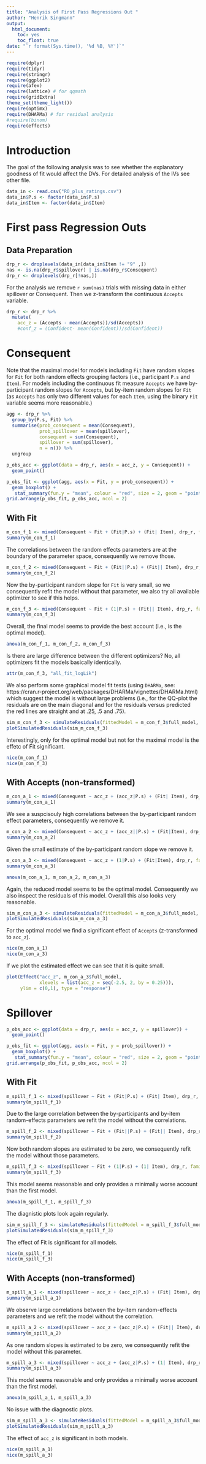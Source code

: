 ```yaml
---
title: "Analysis of First Pass Regressions Out "
author: "Henrik Singmann"
output: 
  html_document:
    toc: yes
    toc_float: true
date: "`r format(Sys.time(), '%d %B, %Y')`"
---
```



```r
require(dplyr)
require(tidyr)
require(stringr)
require(ggplot2)
require(afex)
require(lattice) # for qqmath
require(gridExtra)
theme_set(theme_light())
require(optimx)
require(DHARMa) # for residual analysis
#require(binom)
require(effects)
```

# Introduction

The goal of the following analysis was to see whether the explanatory goodness of fit would affect the DVs. For detailed analysis of the IVs see other file.

```r
data_in <- read.csv("RO_plus_ratings.csv")
data_in$P.s <- factor(data_in$P.s)
data_in$Item <- factor(data_in$Item)
```


# First pass Regression Outs

## Data Preparation

```r
drp_r <- droplevels(data_in[data_in$Item != "9" ,])
nas <- is.na(drp_r$spillover) | is.na(drp_r$Consequent)
drp_r <- droplevels(drp_r[!nas,])

```

For the analysis we remove `r sum(nas)` trials with missing data in either spillover or Consequent. Then we z-transform the continuous `Accepts` variable.

```r
drp_r <- drp_r %>%
  mutate(
    acc_z = (Accepts - mean(Accepts))/sd(Accepts))
    #conf_z = (Confident- mean(Confident))/sd(Confident))
```


# Consequent

Note that the maximal model for models including `Fit` have random slopes for `Fit` for both random effects grouping factors (i.e., participant `P.s` and `Item`). For models including the continuous fit measure `Accepts` we have by-participant random slopes for `Accepts`, but by-item random slopes for `Fit` (as `Accepts` has only two different values for each `Item`,  using the binary `Fit` variable seems more reasonable.)


```r

agg <- drp_r %>% 
  group_by(P.s, Fit) %>% 
  summarise(prob_consequent = mean(Consequent),
            prob_spillover = mean(spillover),
            consequent = sum(Consequent),
            spillover = sum(spillover),
            n = n()) %>% 
  ungroup 

p_obs_acc <- ggplot(data = drp_r, aes(x = acc_z, y = Consequent)) +
  geom_point()

p_obs_fit <- ggplot(agg, aes(x = Fit, y = prob_consequent)) +
  geom_boxplot() +
   stat_summary(fun.y = "mean", colour = "red", size = 2, geom = "point")
grid.arrange(p_obs_fit, p_obs_acc, ncol = 2)

```


## With Fit

```r
m_con_f_1 <- mixed(Consequent ~ Fit + (Fit|P.s) + (Fit| Item), drp_r, family = binomial, method = "LRT", progress = FALSE)
summary(m_con_f_1)
```

The correlations between the random effects parameters are at the boundary of the parameter space, consequently we remove those.

```r
m_con_f_2 <- mixed(Consequent ~ Fit + (Fit||P.s) + (Fit|| Item), drp_r, family = binomial, method = "LRT", progress = FALSE, expand_re = TRUE)
summary(m_con_f_2)
```
Now the by-participant random slope for `Fit` is very small, so we consequently refit the model without that parameter, we also try all available optimizer to see if this helps.

```r
m_con_f_3 <- mixed(Consequent ~ Fit + (1|P.s) + (Fit|| Item), drp_r, family = binomial, method = "LRT", progress = FALSE, expand_re = TRUE, all_fit = TRUE)
summary(m_con_f_3)
```

Overall, the final model seems to provide the best account (i.e., is the optimal model).

```r
anova(m_con_f_1, m_con_f_2, m_con_f_3)
```

Is there are large difference between the different optimizers? No, all optimizers fit the models basically identically. 

```r
attr(m_con_f_3, "all_fit_logLik")
```


We also perform some graphical model fit tests (using `DHARMa`, see: https://cran.r-project.org/web/packages/DHARMa/vignettes/DHARMa.html) which suggest the model is without large problems (i.e., for the QQ-plot the residuals are on the main diagonal and for the residuals versus predicted the red lines are straight and at .25, .5 and .75).


```r
sim_m_con_f_3 <- simulateResiduals(fittedModel = m_con_f_3$full_model, n = 250)
plotSimulatedResiduals(sim_m_con_f_3)
```

Interestingly, only for the optimal model but not for the maximal model is the effetc of Fit significant.

```r
nice(m_con_f_1)
nice(m_con_f_3)
```

## With Accepts (non-transformed)

```r
m_con_a_1 <- mixed(Consequent ~ acc_z + (acc_z|P.s) + (Fit| Item), drp_r, family = binomial, method = "LRT", progress = FALSE)
summary(m_con_a_1)
```

We see a suspcisouly high correlations between the by-participant random effect parameters, consequently we remove it.


```r
m_con_a_2 <- mixed(Consequent ~ acc_z + (acc_z||P.s) + (Fit|Item), drp_r, family = binomial, method = "LRT", progress = FALSE, expand_re = TRUE, all_fit = TRUE)
summary(m_con_a_2)
```

Given the small estimate of the by-participant random slope we remove it.

```r
m_con_a_3 <- mixed(Consequent ~ acc_z + (1|P.s) + (Fit|Item), drp_r, family = binomial, method = "LRT", progress = FALSE, expand_re = FALSE, all_fit = TRUE)
summary(m_con_a_3)
```

```r
anova(m_con_a_1, m_con_a_2, m_con_a_3)
```

Again, the reduced model seems to be the optimal model. Consequently we also inspect the residuals of this model. Overall this also looks very reasonable.

```r
sim_m_con_a_3 <- simulateResiduals(fittedModel = m_con_a_3$full_model, n = 500)
plotSimulatedResiduals(sim_m_con_a_3)
```

For the optimal model we find a significant effect of `Accepts` (z-transformed to `acc_z`). 

```r
nice(m_con_a_1)
nice(m_con_a_3)
```

If we plot the estimated effect we can see that it is quite small.

```r
plot(Effect("acc_z", m_con_a_3$full_model, 
            xlevels = list(acc_z = seq(-2.5, 2, by = 0.25))), 
     ylim = c(0,1), type = "response")
```


# Spillover


```r

p_obs_acc <- ggplot(data = drp_r, aes(x = acc_z, y = spillover)) +
  geom_point()

p_obs_fit <- ggplot(agg, aes(x = Fit, y = prob_spillover)) +
  geom_boxplot() +
   stat_summary(fun.y = "mean", colour = "red", size = 2, geom = "point")
grid.arrange(p_obs_fit, p_obs_acc, ncol = 2)

```

## With Fit

```r
m_spill_f_1 <- mixed(spillover ~ Fit + (Fit|P.s) + (Fit| Item), drp_r, family = binomial, method = "LRT", progress = FALSE)
summary(m_spill_f_1)
```

Due to the large correlation between the by-participants and by-item random-effects parameters we refit the model without the correlations.

```r
m_spill_f_2 <- mixed(spillover ~ Fit + (Fit||P.s) + (Fit|| Item), drp_r, family = binomial, method = "LRT", progress = FALSE, expand_re = TRUE)
summary(m_spill_f_2)
```
Now both random slopes are estimated to be zero, we consequently refit the model without those parameters.

```r
m_spill_f_3 <- mixed(spillover ~ Fit + (1|P.s) + (1| Item), drp_r, family = binomial, method = "LRT", progress = FALSE)
summary(m_spill_f_3)
```

This model seems reasonable and only provides a minimally worse account than the first model.

```r
anova(m_spill_f_1, m_spill_f_3)
```

The diagnistic plots look again regularly.

```r
sim_m_spill_f_3 <- simulateResiduals(fittedModel = m_spill_f_3$full_model, n = 500)
plotSimulatedResiduals(sim_m_spill_f_3)
```


The effect of Fit is significant for all models.

```r
nice(m_spill_f_1)
nice(m_spill_f_3)
```

## With Accepts (non-transformed)

```r
m_spill_a_1 <- mixed(spillover ~ acc_z + (acc_z|P.s) + (Fit| Item), drp_r, family = binomial, method = "LRT", progress = FALSE)
summary(m_spill_a_1)
```

We observe large correlations between the by-item random-effects parameters and we refit the model without the correlation.

```r
m_spill_a_2 <- mixed(spillover ~ acc_z + (acc_z|P.s) + (Fit|| Item), drp_r, family = binomial, method = "LRT", progress = FALSE, expand_re = TRUE)
summary(m_spill_a_2)
```
As one random slopes is estimated to be zero, we consequently refit the model without this parameter.

```r
m_spill_a_3 <- mixed(spillover ~ acc_z + (acc_z|P.s) + (1| Item), drp_r, family = binomial, method = "LRT", progress = FALSE, expand_re = TRUE)
summary(m_spill_a_3)
```

This model seems reasonable and only provides a minimally worse account than the first model.

```r
anova(m_spill_a_1, m_spill_a_3)
```

No issue with the diagnostic plots.

```r
sim_m_spill_a_3 <- simulateResiduals(fittedModel = m_spill_a_3$full_model, n = 500)
plotSimulatedResiduals(sim_m_spill_a_3)
```


The effect of `acc_z` is significant in both models.

```r
nice(m_spill_a_1)
nice(m_spill_a_3)
```

